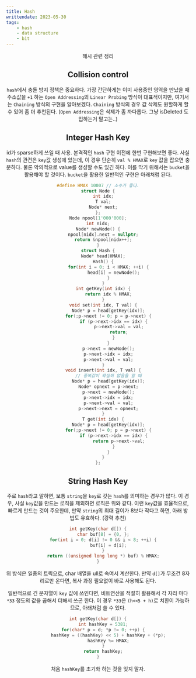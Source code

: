```yaml
---
title: Hash
writtendate: 2023-05-30
tags:
    - hash
    - data structure
    - bit
---
```


<Header />

해시 관련 정리

## Collision control

`hash`에서 충돌 방지 정책은 중요하다. 가장 간단하게는 이미 사용중인 영역을 만났을 때 주소값을 `+1` 하는 `Open Addressing`의 `Linear Probing` 방식이 대표적이지만, 여기서는 `Chaining` 방식의 구현을 알아보겠다. `Chaining` 방식의 경우 값 삭제도 원할하게 할 수 있어 좀 더 추천된다. (`Open Addressing`은 삭제가 좀 까다롭다. 그냥 isDeleted 도입하는거 말고는..)

## Integer Hash Key

id가 sparse하게 쓰일 때 사용. 본격적인 `hash` 구현 이전에 한번 구현해보면 좋다. 사실 `hash`의 관건은 `key`값 생성에 있는데, 이 경우 단순히 `val % HMAX`로 `key` 값을 잡으면 충분하다. 물론 악의적으로 value를 생성할 수도 있긴 하다. 이를 막기 위해서는 `bucket`을 활용해야 할 것이다. `bucket`을 활용한 일반적인 구현은 아래처럼 된다.

```cpp
#define HMAX 10007 // 소수가 좋다.
struct Node {
    int idx;
    T val;
    Node* next;
};
Node npool[1'000'000];
int nidx;
Node* newNode() {
    npool[nidx].next = nullptr;
    return &npool[nidx++];
}
struct Hash {
    Node* head[HMAX];
    Hash() {
        for(int i = 0; i < HMAX; ++i) {
            head[i] = newNode();
        }
    }
    int getKey(int idx) {
        return idx % HMAX;
    }
    void set(int idx, T val) {
        Node* p = head[getKey(idx)];
        for(;p->next != 0; p = p->next) {
            if (p->next->idx == idx) {
                p->next->val = val;
                return;
            }
        }
        p->next = newNode();
        p->next->idx = idx;
        p->next->val = val;
    }
    void insert(int idx, T val) {
        // 중복값이 확실히 없음을 알 때
        Node* p = head[getKey(idx)];
        Node* opnext = p->next;
        p->next = newNode();
        p->next->idx = idx;
        p->next->val = val;
        p->next->next = opnext;
    }
    T get(int idx) {
        Node* p = head[getKey(idx)];
        for(;p->next != 0; p = p->next) {
            if (p->next->idx == idx) {
                return p->next->val;
            }
        }
    }
};
```

## String Hash Key

주로 `hash`라고 말하면, 보통 `string`을 `key`로 갖는 `hash`를 의미하는 경우가 많다. 이 경우, 사실 `key`값을 만드는 로직을 제외하면 로직은 위와 같다. 이런 `key`값을 효율적으로, 빠르게 만드는 것이 주요한데, 만약 `string`의 최대 길이가 8보다 작다고 하면, 아래 방법도 유효하다. (강력 추천)

```cpp
int getKey(char d[]) {
    char buf[8] = {0, };
    for(int i = 0; d[i] != 0 && i < 8; ++i) {
        buf[i] = d[i];
    }
    return ((unsigned long long *) buf) % HMAX;
}
```

위 방식은 일종의 트릭으로, char 배열을 ull로 속여서 계산한다. 만약 `d[]`가 무조건 8자리로만 온다면, 복사 과정 필요없이 바로 사용해도 된다.

일반적으로 긴 문자열이 `key` 값에 쓰인다면, 비트연산을 적절히 활용해서 각 자리 마다 `*33` 정도의 값을 곱해서 더해서 쓰곤 한다. 이 경우 `*33`은 `(h<<5 + h)`로 치환이 가능하므로, 아래처럼 쓸 수 있다.

```cpp
int getKey(char d[]) {
    int hashKey = 5381;
    for(char* p = d; *p != 0; ++p) {
        hashKey = ((hashKey) << 5) + hashKey + (*p);
        hashKey %= HMAX;
    }
    return hashKey;
}
```

처음 `hashKey`를 초기화 하는 것을 잊지 말자.

<TagList />
<Comment />
